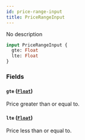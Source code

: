 ```yaml
---
id: price-range-input
title: PriceRangeInput
---
```



No description

```graphql
input PriceRangeInput {
  gte: Float
  lte: Float
}
```


### Fields

#### `gte` ([`Float`](../../../developer/api-reference/scalars/float))

Price greater than or equal to.


#### `lte` ([`Float`](../../../developer/api-reference/scalars/float))

Price less than or equal to.




